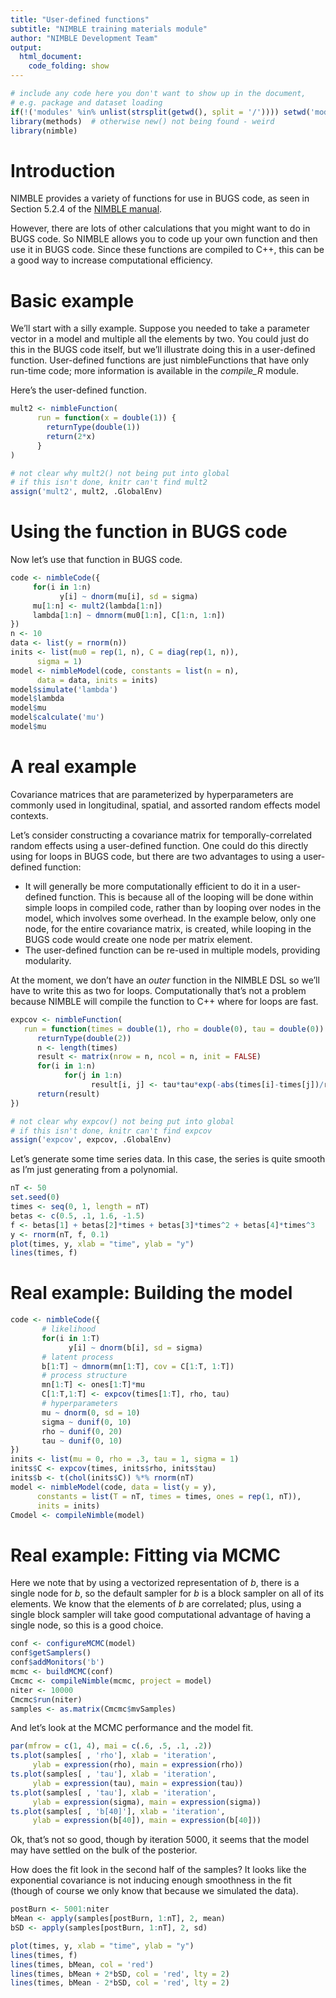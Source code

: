 ```yaml
---
title: "User-defined functions"
subtitle: "NIMBLE training materials module"
author: "NIMBLE Development Team"
output:
  html_document:
    code_folding: show
---
```



```r
# include any code here you don't want to show up in the document,
# e.g. package and dataset loading
if(!('modules' %in% unlist(strsplit(getwd(), split = '/')))) setwd('modules')
library(methods)  # otherwise new() not being found - weird
library(nimble)
```

# Introduction

NIMBLE provides a variety of functions for use in BUGS code, as seen in Section 5.2.4 of the [NIMBLE manual](http://r-nimble.org/manuals/NimbleUserManual.pdf). 

However, there are lots of other calculations that you might want to do in BUGS code. So NIMBLE allows you to code up your own function and then use it in BUGS code. Since these functions are compiled to C++, this can be a good way to increase computational efficiency.


# Basic example

We'll start with a silly example. Suppose you needed to take a parameter vector in a model and multiple all the elements by two. You could just do this in the BUGS code itself, but we'll illustrate doing this in a user-defined function. User-defined functions are just nimbleFunctions that have only run-time code; more information is available in the *compile_R* module.

Here's the user-defined function.

```r
mult2 <- nimbleFunction(
      run = function(x = double(1)) {
        returnType(double(1))
        return(2*x)
      }
)
```

```r
# not clear why mult2() not being put into global
# if this isn't done, knitr can't find mult2
assign('mult2', mult2, .GlobalEnv)
```

# Using the function in BUGS code

Now let's use that function in BUGS code.

```r
code <- nimbleCode({
     for(i in 1:n) 
           y[i] ~ dnorm(mu[i], sd = sigma)
     mu[1:n] <- mult2(lambda[1:n])
     lambda[1:n] ~ dmnorm(mu0[1:n], C[1:n, 1:n])
})
n <- 10
data <- list(y = rnorm(n))
inits <- list(mu0 = rep(1, n), C = diag(rep(1, n)),
      sigma = 1)
model <- nimbleModel(code, constants = list(n = n),
      data = data, inits = inits)
model$simulate('lambda')
model$lambda
model$mu
model$calculate('mu')
model$mu
```

# A real example

Covariance matrices that are parameterized by hyperparameters are commonly used in longitudinal, spatial, and assorted random effects model contexts. 

Let's consider constructing a covariance matrix for temporally-correlated random effects using a user-defined function. One could do this directly using for loops in BUGS code, but there are two advantages to using a user-defined function:

 - It will generally be more computationally efficient to do it in a user-defined function. This is because all of the looping will be done within simple loops in compiled code, rather than by looping over nodes in the model, which involves some overhead. In the example below, only one node, for the entire covariance matrix, is created, while looping in the BUGS code would create one node per matrix element. 
 - The user-defined function can be re-used in multiple models, providing modularity.

At the moment, we don't have an *outer* function in the NIMBLE DSL so we'll have to write this as two for loops. Computationally that's not a problem because NIMBLE will compile the function to C++ where for loops are fast. 

```r
expcov <- nimbleFunction(     
   run = function(times = double(1), rho = double(0), tau = double(0)) {
      returnType(double(2))
      n <- length(times)
      result <- matrix(nrow = n, ncol = n, init = FALSE)
      for(i in 1:n)
            for(j in 1:n)
                  result[i, j] <- tau*tau*exp(-abs(times[i]-times[j])/rho)
      return(result)
})
```

```r
# not clear why expcov() not being put into global
# if this isn't done, knitr can't find expcov
assign('expcov', expcov, .GlobalEnv)
```

Let's generate some time series data. In this case, the series is quite smooth as I'm just generating from a polynomial.

```r
nT <- 50
set.seed(0)
times <- seq(0, 1, length = nT)
betas <- c(0.5, .1, 1.6, -1.5)
f <- betas[1] + betas[2]*times + betas[3]*times^2 + betas[4]*times^3
y <- rnorm(nT, f, 0.1)
plot(times, y, xlab = "time", ylab = "y")
lines(times, f)
```

# Real example: Building the model

```r
code <- nimbleCode({
       # likelihood
       for(i in 1:T) 
             y[i] ~ dnorm(b[i], sd = sigma)
       # latent process      
       b[1:T] ~ dmnorm(mn[1:T], cov = C[1:T, 1:T])
       # process structure
       mn[1:T] <- ones[1:T]*mu
       C[1:T,1:T] <- expcov(times[1:T], rho, tau)
       # hyperparameters
       mu ~ dnorm(0, sd = 10)
       sigma ~ dunif(0, 10)
       rho ~ dunif(0, 20)
       tau ~ dunif(0, 10)
})
inits <- list(mu = 0, rho = .3, tau = 1, sigma = 1)
inits$C <- expcov(times, inits$rho, inits$tau)
inits$b <- t(chol(inits$C)) %*% rnorm(nT)
model <- nimbleModel(code, data = list(y = y),
      constants = list(T = nT, times = times, ones = rep(1, nT)),
      inits = inits)
Cmodel <- compileNimble(model)
```

# Real example: Fitting via MCMC

Here we note that by using a vectorized representation of *b*, there is a single node for *b*, so the default sampler for *b* is a block sampler on all of its elements. We know that the elements of *b* are correlated; plus, using a single block sampler will take good computational advantage of having a single node, so this is a good choice.

```r
conf <- configureMCMC(model)
conf$getSamplers()
conf$addMonitors('b')
mcmc <- buildMCMC(conf)
Cmcmc <- compileNimble(mcmc, project = model)
niter <- 10000
Cmcmc$run(niter)
samples <- as.matrix(Cmcmc$mvSamples)
```

And let's look at the MCMC performance and the model fit.

```r
par(mfrow = c(1, 4), mai = c(.6, .5, .1, .2))
ts.plot(samples[ , 'rho'], xlab = 'iteration',
     ylab = expression(rho), main = expression(rho))
ts.plot(samples[ , 'tau'], xlab = 'iteration',
     ylab = expression(tau), main = expression(tau))
ts.plot(samples[ , 'tau'], xlab = 'iteration',
     ylab = expression(sigma), main = expression(sigma))
ts.plot(samples[ , 'b[40]'], xlab = 'iteration',
     ylab = expression(b[40]), main = expression(b[40]))
```

Ok, that's not so good, though by iteration 5000, it seems that the model may have settled on the bulk of the posterior.

How does the fit look in the second half of the samples? It looks like the exponential covariance is not inducing enough smoothness in the fit (though of course we only know that because we simulated the data). 

```r
postBurn <- 5001:niter
bMean <- apply(samples[postBurn, 1:nT], 2, mean)
bSD <- apply(samples[postBurn, 1:nT], 2, sd)

plot(times, y, xlab = "time", ylab = "y")
lines(times, f)
lines(times, bMean, col = 'red')
lines(times, bMean + 2*bSD, col = 'red', lty = 2)
lines(times, bMean - 2*bSD, col = 'red', lty = 2)
```
